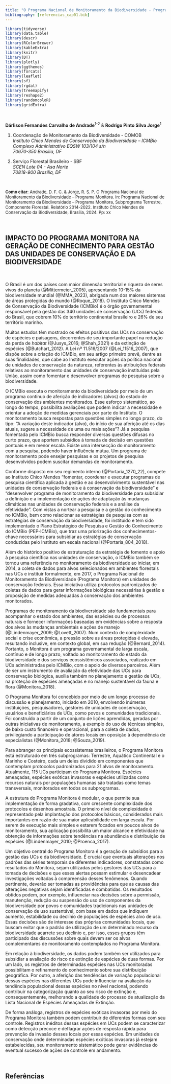 ```yaml
---
title: "O Programa Nacional de Monitoramento da Biodiversidade - Programa Monitora"
bibliography: [referencias_cap01.bib]
---
```



```r

library(tidyverse)
library(data.table)
library(descr)
library(RColorBrewer)
library(kableExtra)
library(knitr)
library(DT)
library(plotly)
library(ggthemes)
library(forcats)
library(leaflet)
library(sf)
library(rgdal)
library(treemapify)
library(reshape2)
library(randomcoloR)
library(gridExtra)
```

</br>

**Dárlison Fernandes Carvalho de Andrade**^1-2^ & **Rodrigo Pinto Silva Jorge**^1^

1. Coordenação de Monitoramento da Biodiversidade - COMOB  
*Instituto Chico Mendes de Conservação da Biodiversidade – ICMBio*  
*Complexo Administrativo EQSW 103/104 s/n*  
*70670-350 Brasília, DF*  

2. Serviço Florestal Brasileiro - SBF  
*SCEN Lote 04 - Asa Norte*  
*70818-900 Brasília, DF*  

</br>

<p><font size="2">

<b>Como citar</b>: Andrade, D. F. C. & Jorge, R. S. P. O Programa Nacional de Monitoramento da Biodiversidade – Programa Monitora. In:  Programa Nacional de Monitoramento da Biodiversidade – Programa Monitora, Subprograma Terrestre, Componente Florestal. Relatório 2014-2022. Instituto Chico Mendes de Conservação da Biodiversidade, Brasília, 2024. Pp: xx  

</font></p>

</br>


## IMPACTO DO PROGRAMA MONITORA NA GERAÇÃO DE CONHECIMENTO PARA GESTÃO DAS UNIDADES DE CONSERVAÇÃO E DA BIODIVERSIDADE  



</br>


O Brasil é um dos países com maior dimensão territorial e riqueza de seres vivos do planeta (@Mittermeier_2005), apresentando 10-15% da biodiversidade mundial (@MMA_2023), abrigada num dos maiores sistemas de áreas protegidas do mundo (@Roque_2018). O Instituto Chico Mendes de Conservação da Biodiversidade (ICMBio) é o órgão governamental responsável pela gestão das 340 unidades de conservação (UCs) federais do Brasil, que cobrem 10% do território continental brasileiro e 26% de seu território marinho. 

Muitos estudos têm mostrado os efeitos positivos das UCs na conservação de espécies e paisagens, decorrentes de seu importante papel na redução da perda de *habitat* (@Jusys_2016; @Shah_2021) e da extinção de espécies (@Butchart_2012). A Lei nº 11.516/2007 (@Lei_11516_2007), que dispõe sobre a criação do ICMBio, em seu artigo primeiro prevê, dentre as suas finalidades, que cabe ao Instituto executar ações da política nacional de unidades de conservação da natureza, referentes às atribuições federais relativas ao monitoramento das unidades de conservação instituídas pela União, assim como fomentar e desenvolver programas de pesquisa sobre a biodiversidade. 

O ICMBio executa o monitoramento da biodiversidade por meio de um programa contínuo de aferição de indicadores (alvos) do estado de conservação dos ambientes monitorados. Esse esforço sistemático, ao longo do tempo, possibilita avaliações que podem indicar a necessidade e orientar a adoção de medidas gerenciais por parte do Instituto. O monitoramento busca respostas para questões simples no longo prazo, do tipo: “A variação deste indicador (alvo), do início de sua aferição até os dias atuais, sugere a necessidade de uma ou mais ações”? Já a pesquisa fomentada pelo ICMBio busca responder diversas questões difusas no curto prazo, que aportem subsídios à tomada de decisão em questões pontuais e em menor escala. Existe uma intersecção do monitoramento com a pesquisa, podendo haver influência mútua. Um programa de monitoramento pode ensejar pesquisas e os projetos de pesquisa desenvolvidos podem suscitar demandas de monitoramento. 

Conforme disposto em seu regimento interno (@Portaria_1270_22), compete ao Instituto Chico Mendes “fomentar, coordenar e executar programas de pesquisa científica aplicada à gestão e ao desenvolvimento sustentável nas unidades de conservação federais e à conservação da biodiversidade” e “desenvolver programa de monitoramento da biodiversidade para subsidiar a definição e a implementação de ações de adaptação às mudanças climáticas nas unidades de conservação federais e a análise da efetividade”. Com vistas a nortear a pesquisa e a gestão do conhecimento no ICMBio, bem como relacionar as estratégias de pesquisa com as estratégias de conservação da biodiversidade, foi instituído e tem sido implementado o Plano Estratégico de Pesquisa e Gestão do Conhecimento do ICMBio (PEP-ICMBio), que traz uma priorização dos conhecimentos-chave necessários para subsidiar as estratégias de conservação conduzidas pelo Instituto em escala nacional (@Portaria_804_2018). 

Além do histórico positivo de estruturação da estratégia de fomento e apoio à pesquisa científica nas unidades de conservação, o ICMBio também se tornou uma referência no monitoramento da biodiversidade ao iniciar, em 2014, a coleta de dados para alvos selecionados em ambientes florestais nas UCs e instituir formalmente, em 2017, o Programa Nacional de Monitoramento da Biodiversidade (Programa Monitora) em unidades de conservação federais. Essa iniciativa utiliza protocolos padronizados de coletas de dados para gerar informações biológicas necessárias à gestão e proposição de medidas adequadas à conservação dos ambientes monitorados. 

Programas de monitoramento da biodiversidade são fundamentais para acompanhar o estado dos ambientes, das espécies ou de processos naturais e fornecer informações baseadas em evidências sobre a resposta dos alvos às mudanças ambientais e ações de manejo (@Lindenmayer_2009; @Lovett_2007).  Num contexto de complexidade social e crise econômica, a pressão sobre as áreas protegidas é elevada, resultando inclusive, em contexto global, em sua redução (@Bernard_2014). Portanto, o Monitora é um programa governamental de larga escala, contínuo e de longo prazo, voltado ao monitoramento do estado da biodiversidade e dos serviços ecossistêmicos associados, realizado em UCs administradas pelo ICMBio, com o apoio de diversos parceiros. Além de ser um instrumento de avaliação da efetividade das UCs para conservação biológica, auxilia também no planejamento e gestão de UCs, na proteção de espécies ameaçadas e no manejo sustentável da fauna e flora (@Monitora_2018). 

O Programa Monitora foi concebido por meio de um longo processo de discussão e planejamento, iniciado em 2010, envolvendo inúmeras instituições, pesquisadores, gestores de unidades de conservação, usuários e beneficiários de UCs, como povos e comunidades tradicionais. Foi construído a partir de um conjunto de lições aprendidas, geradas por outras iniciativas de monitoramento, a exemplo do uso de técnicas simples, de baixo custo financeiro e operacional, para a coleta de dados, privilegiando a participação de atores locais em oposição à dependência de especialistas (@Monitora_2018; @Souza_2019). 

Para abranger os principais ecossistemas brasileiros, o Programa Monitora está estruturado em três subprogramas: Terrestre, Aquático Continental e o Marinho e Costeiro, cada um deles dividido em componentes que contemplam protocolos padronizados para 21 alvos de monitoramento. Atualmente, 115 UCs participam do Programa Monitora. Espécies ameaçadas, espécies exóticas invasoras e espécies utilizadas como recursos naturais por populações humanas são tratadas como temas transversais, monitorados em todos os subprogramas.  

A estrutura do Programa Monitora é modular, o que permite sua implementação de forma gradativa, com crescente complexidade dos protocolos e desenhos amostrais. O primeiro nível de complexidade é representado pela implantação dos protocolos básicos, considerados mais importantes em razão de sua maior aplicabilidade em larga escala. Por serem de execução mais simples e estarem focados em poucos alvos de monitoramento, sua aplicação possibilita um maior alcance e efetividade na obtenção de informações sobre tendências na abundância e distribuição de espécies (@Lindenmayer_2010; @Proenca_2017). 

Um objetivo central do Programa Monitora é a geração de subsídios para a gestão das UCs e da biodiversidade. É crucial que eventuais alterações nos padrões das séries temporais de diferentes indicadores, constatadas como resultados do Monitora, sejam utilizadas pelos gestores das UCs para a tomada de decisões e que esses alertas possam estimular e desencadear investigações voltadas à compreensão desses fenômenos. Quando pertinente, deverão ser tomadas as providências para que as causas das alterações negativas sejam identificadas e combatidas. Os resultados obtidos podem, por exemplo, influenciar nas decisões sobre a permissão, manutenção, redução ou suspensão do uso de componentes da biodiversidade por povos e comunidades tradicionais nas unidades de conservação de uso sustentável, com base em dados que indiquem aumento, estabilidade ou declínio de populações de espécies alvo de uso. Essas decisões são de interesse das próprias comunidades locais, que buscam evitar que o padrão de utilização de um determinado recurso da biodiversidade acarrete seu declínio e, por isso, esses grupos têm participado das discussões sobre quais devem ser os alvos complementares de monitoramento contemplados no Programa Monitora.  

Em relação à biodiversidade, os dados podem também ser utilizados para subsidiar a avaliação do risco de extinção de espécies de duas formas. Por um lado, os registros de determinadas espécies nas UCs monitoradas possibilitam o refinamento do conhecimento sobre sua distribuição geográfica. Por outro, a aferição das tendências de variação populacional dessas espécies nas diferentes UCs pode influenciar na avaliação da tendência populacional dessas espécies no nível nacional, podendo contribuir na categorização quanto ao seu risco de extinção e, consequentemente, melhorando a qualidade do processo de atualização da Lista Nacional de Espécies Ameaçadas de Extinção.  

De forma análoga, registros de espécies exóticas invasoras por meio do Programa Monitora também podem contribuir de diferentes formas com seu controle.  Registros inéditos dessas espécies em UCs podem se caracterizar como detecção precoce e deflagrar ações de resposta rápida para prevenção da invasão desses locais por essas espécies. Em unidades de conservação onde determinadas espécies exóticas invasoras já estejam estabelecidas, seu monitoramento sistemático pode gerar evidências do eventual sucesso de ações de controle em andamento. 

 
</br>


## Referências
